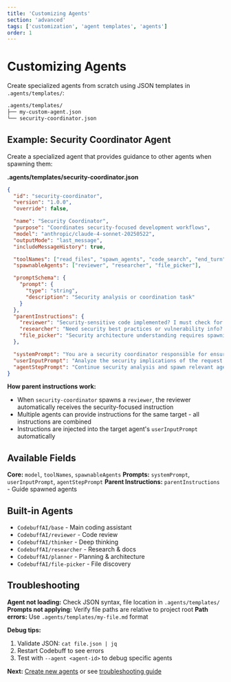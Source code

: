 ```yaml
---
title: 'Customizing Agents'
section: 'advanced'
tags: ['customization', 'agent templates', 'agents']
order: 1
---
```


# Customizing Agents

Create specialized agents from scratch using JSON templates in `.agents/templates/`:

```markdown
.agents/templates/
├── my-custom-agent.json
└── security-coordinator.json
```

## Example: Security Coordinator Agent

Create a specialized agent that provides guidance to other agents when spawning them:

**.agents/templates/security-coordinator.json**

```json
{
  "id": "security-coordinator",
  "version": "1.0.0",
  "override": false,

  "name": "Security Coordinator",
  "purpose": "Coordinates security-focused development workflows",
  "model": "anthropic/claude-4-sonnet-20250522",
  "outputMode": "last_message",
  "includeMessageHistory": true,

  "toolNames": ["read_files", "spawn_agents", "code_search", "end_turn"],
  "spawnableAgents": ["reviewer", "researcher", "file_picker"],

  "promptSchema": {
    "prompt": {
      "type": "string",
      "description": "Security analysis or coordination task"
    }
  },
  "parentInstructions": {
    "reviewer": "Security-sensitive code implemented? I must check for SQL injection, XSS, authentication bypasses, and input validation.",
    "researcher": "Need security best practices or vulnerability info? Spawn me for OWASP guidelines and technology-specific threat research.",
    "file_picker": "Security architecture understanding requires spawning me - I'll locate authentication configs, security middleware, and access control files."
  },

  "systemPrompt": "You are a security coordinator responsible for ensuring secure development practices.",
  "userInputPrompt": "Analyze the security implications of the request and coordinate appropriate security-focused agents.",
  "agentStepPrompt": "Continue security analysis and spawn relevant agents with security-focused instructions."
}
```

**How parent instructions work:**
- When `security-coordinator` spawns a `reviewer`, the reviewer automatically receives the security-focused instruction
- Multiple agents can provide instructions for the same target - all instructions are combined
- Instructions are injected into the target agent's `userInputPrompt` automatically

## Available Fields

**Core:** `model`, `toolNames`, `spawnableAgents`
**Prompts:** `systemPrompt`, `userInputPrompt`, `agentStepPrompt`
**Parent Instructions:** `parentInstructions` - Guide spawned agents

## Built-in Agents

- `CodebuffAI/base` - Main coding assistant
- `CodebuffAI/reviewer` - Code review
- `CodebuffAI/thinker` - Deep thinking
- `CodebuffAI/researcher` - Research & docs
- `CodebuffAI/planner` - Planning & architecture
- `CodebuffAI/file-picker` - File discovery

## Troubleshooting

**Agent not loading:** Check JSON syntax, file location in `.agents/templates/`
**Prompts not applying:** Verify file paths are relative to project root
**Path errors:** Use `.agents/templates/my-file.md` format

**Debug tips:**
1. Validate JSON: `cat file.json | jq`
2. Restart Codebuff to see errors
3. Test with `--agent <agent-id>` to debug specific agents

**Next:** [Create new agents](/docs/agents/creating-new-agents) or see [troubleshooting guide](/docs/agents/troubleshooting)
